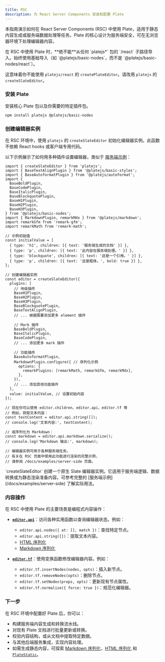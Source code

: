 ```yaml
---
title: RSC
description: 为 React Server Components 安装和配置 Plate
---
```


本指南演示如何在 React Server Components (RSC) 中使用 Plate，适用于静态内容生成或服务端数据处理等任务。Plate 的核心设计为服务端安全，可在无浏览器环境下处理编辑器内容。

<Callout type="warning" title="RSC 关键限制">
  在 RSC 中使用 Plate 时，**绝不能**从任何 `platejs*` 包的 `/react` 子路径导入。始终使用基础导入（如 `@platejs/basic-nodes`，而不是 `@platejs/basic-nodes/react`）。

  这意味着你不能使用 `platejs/react` 的 `createPlateEditor`。请改用 `platejs` 的 `createSlateEditor`。
</Callout>

<Steps>

### 安装 Plate

安装核心 Plate 包以及你需要的特定插件包。

```bash
npm install platejs @platejs/basic-nodes
```

### 创建编辑器实例

在 RSC 环境中，使用 `platejs` 的 `createSlateEditor` 初始化编辑器实例。此函数不依赖 React hooks 或客户端专用代码。

以下示例展示了如何用多种插件设置编辑器，类似于 [服务端示例](/docs/examples/server-side)：

```tsx title="app/api/generate-doc/route.ts"
import { createSlateEditor } from 'platejs';
import { BaseTextAlignPlugin } from '@platejs/basic-styles';
import { BaseAutoformatPlugin } from '@platejs/autoformat';
import {
  BaseBoldPlugin,
  BaseCodePlugin,
  BaseItalicPlugin,
  BaseBlockquotePlugin,
  BaseH1Plugin,
  BaseH2Plugin,
  BaseH3Plugin,
} from '@platejs/basic-nodes';
import { MarkdownPlugin, remarkMdx } from '@platejs/markdown';
import remarkGfm from 'remark-gfm';
import remarkMath from 'remark-math';

// 示例初始值
const initialValue = [
  { type: 'h1', children: [{ text: '服务端生成的文档' }] },
  { type: 'p', children: [{ text: '此内容在服务端处理。' }] },
  { type: 'blockquote', children: [{ text: '这是一个引用。' }] },
  { type: 'p', children: [{ text: '这是粗体。', bold: true }] },
];

// 创建编辑器实例
const editor = createSlateEditor({
  plugins: [
    // 块级插件
    BaseH1Plugin,
    BaseH2Plugin,
    BaseH3Plugin,
    BaseBlockquotePlugin,
    BaseTextAlignPlugin,
    // ... 根据需要添加更多 element 插件

    // Mark 插件
    BaseBoldPlugin,
    BaseItalicPlugin,
    BaseCodePlugin,
    // ... 添加更多 mark 插件

    // 功能插件
    BaseAutoformatPlugin,
    MarkdownPlugin.configure({ // 序列化示例
      options: {
        remarkPlugins: [remarkMath, remarkGfm, remarkMdx],
      },
    }),
    // ... 添加其他功能插件
  ],
  value: initialValue, // 设置初始内容
});

// 现在你可以使用 editor.children、editor.api、editor.tf 等
// 例如，获取文本内容：
const textContent = editor.api.string([]);
// console.log('文本内容:', textContent);

// 或序列化为 Markdown：
const markdown = editor.api.markdown.serialize();
// console.log('Markdown 输出:', markdown);

// 编辑器实例可用于各种服务端任务。
// 有关在 RSC 页面中使用此功能进行渲染的完整示例，
// 请参阅 /docs/examples/server-side 页面。
```

<Callout type="info">
  `createSlateEditor` 创建一个原生 Slate 编辑器实例。它适用于服务端逻辑、数据转换或为静态渲染准备内容。可参考完整的 [服务端示例](/docs/examples/server-side) 了解实际用法。
</Callout>

### 内容操作

在 RSC 中使用 Plate 的主要场景是编程式内容操作：

-   **[`editor.api`](/docs/api/slate/editor-api)**：访问各种实用函数以查询编辑器状态。例如：
    -   `editor.api.nodes({ at: [], match })`：查找特定节点。
    -   `editor.api.string([])`：提取文本内容。
    -   [HTML 序列化](/docs/html)
    -   [Markdown 序列化](/docs/markdown)

-   **[`editor.tf`](/docs/api/slate/editor-transforms)**：使用变换函数修改编辑器内容。例如：
    -   `editor.tf.insertNodes(nodes, opts)`：插入新节点。
    -   `editor.tf.removeNodes(opts)`：删除节点。
    -   `editor.tf.setNodes(props, opts)`：更新现有节点属性。
    -   `editor.tf.normalize({ force: true })`：规范化编辑器。

</Steps>

### 下一步

在 RSC 环境中配置好 Plate 后，你可以：

*   构建服务端内容生成和转换流水线。
*   对现有 Plate 文档进行批量更新或转换。
*   校验内容结构，或从文档中提取特定数据。
*   与其他后端服务集成，实现内容处理。
*   如需生成静态内容，可探索 [Markdown 序列化](/docs/markdown)、[HTML 序列化](/docs/html) 和 [`PlateStatic`](/docs/plate-static)。 